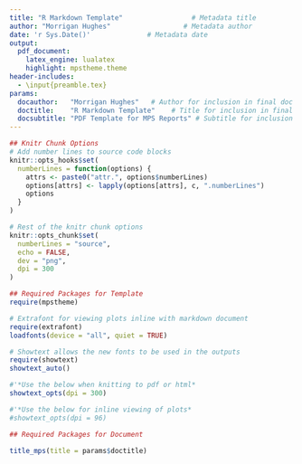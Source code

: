 ```yaml
---
title: "R Markdown Template"                 # Metadata title
author: "Morrigan Hughes"                  # Metadata author
date: 'r Sys.Date()'              # Metadata date
output: 
  pdf_document:
    latex_engine: lualatex
    highlight: mpstheme.theme
header-includes:
  - \input{preamble.tex}
params:
  docauthor:   "Morrigan Hughes"   # Author for inclusion in final doc text
  doctitle:    "R Markdown Template"    # Title for inclusion in final doc text
  docsubtitle: "PDF Template for MPS Reports" # Subtitle for inclusion in final doc text
---
```


```r
## Knitr Chunk Options
# Add number lines to source code blocks
knitr::opts_hooks$set(
  numberLines = function(options) {
    attrs <- paste0("attr.", options$numberLines)
    options[attrs] <- lapply(options[attrs], c, ".numberLines")
    options
  }
)

# Rest of the knitr chunk options
knitr::opts_chunk$set(
  numberLines = "source",
  echo = FALSE,
  dev = "png",
  dpi = 300
)

## Required Packages for Template
require(mpstheme)

# Extrafont for viewing plots inline with markdown document
require(extrafont)
loadfonts(device = "all", quiet = TRUE)

# Showtext allows the new fonts to be used in the outputs
require(showtext)
showtext_auto()

#'*Use the below when knitting to pdf or html*
showtext_opts(dpi = 300)

#'*Use the below for inline viewing of plots*
#showtext_opts(dpi = 96)

## Required Packages for Document

```
```r
title_mps(title = params$doctitle)
```
``` {=latex}
%% DO NOT CHANGE ANYTHING IN THIS CHUNK!
% SUBTITLE CHUNK
\vspace{-30pt}
\fontspec{Poppins SemiBold}\begin{center}\large
\text{\color{mpsgray}{`r paste0(params$docsubtitle)`}}\normalfont\end{center}

% AUTHOR AND DATE CHUNK
\begin{minipage}{0.7\textwidth}
\text{\color{gray}{Written By: }}
\textsc{\color{mpsblue}{`r paste0(params$docauthor)`}}
\end{minipage}
\begin{minipage}{0.3\textwidth}
\fontspec{Poppins SemiBold}\flushright
\text{\color{mpsgray}{`r format(Sys.Date(), "%B %Y")`}}\normalfont
\end{minipage}
\normalfont
```
